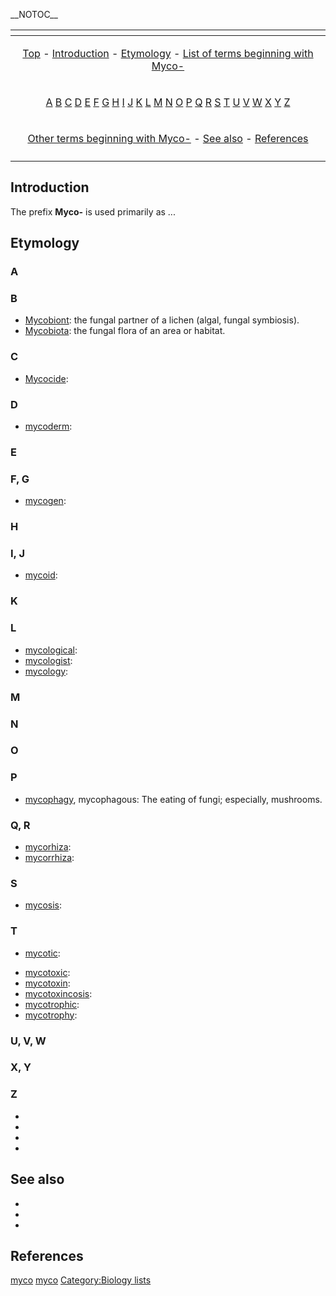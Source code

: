 __NOTOC__

{{Table_Biology_Prefixes_And_Suffixes}}

{| border="0" align="center" class="toccolours"
|-
! {{MediaWiki:Toc}}
|-
| align="center" | [[#top|Top]] - [[#Introduction|Introduction]] - [[#Etymology|Etymology]] - [[#List of terms beginning with Myco-|List of terms beginning with Myco-]]
|-
| align="center" | [[#A|A]] [[#B|B]] [[#C|C]] [[#D|D]] [[#E|E]] [[#F, G|F]] [[#F, G|G]] [[#H|H]] [[#I, J|I]] [[#I, J|J]] [[#K|K]] [[#L|L]] [[#M|M]] [[#N|N]] [[#O|O]] [[#P|P]] [[#Q, R|Q]] [[#Q, R|R]] [[#S|S]] [[#T|T]] [[#U, V, W|U]] [[#U, V, W|V]] [[#U, V, W|W]] [[#X, Y|X]] [[#X, Y|Y]] [[#Z|Z]] 
|- 
| align="center" | [[#Other terms beginning with Myco-|Other terms beginning with Myco-]] - [[#See also|See also]] - [[#References|References]]
|-
|}

==Introduction==
The prefix '''Myco-''' is used primarily as ...


==Etymology==
{{list-dev}}

===A===

===B===

* [[Mycobiont]]: the fungal partner of a lichen (algal, fungal symbiosis).
* [[Mycobiota]]: the fungal flora of an area or habitat.

===C===
* [[Mycocide]]:

===D===
* [[mycoderm]]:

===E===

===F, G===
* [[mycogen]]:

===H===

===I, J=== 
* [[mycoid]]:

===K===

===L===
* [[mycological]]:
* [[mycologist]]:
* [[mycology]]:

===M===

===N===

===O===

===P===
* [[mycophagy]], mycophagous: The eating of fungi; especially, mushrooms.

===Q, R===
* [[mycorhiza]]:
* [[mycorrhiza]]:

===S===
* [[mycosis]]:

===T===
* [[mycotic]]:

* [[mycotoxic]]:
* [[mycotoxin]]:
* [[mycotoxincosis]]:
* [[mycotrophic]]:
* [[mycotrophy]]:

===U, V, W===

===X, Y===

===Z===

* [[]]
* [[]]
* [[]]
* [[]]

== See also ==
* [[]]
* [[]]
* [[]]

==References==

[[Category:Biology prefixes and suffixes|myco]]
[[Category:Mycology| ]]
[[Category:Prefixes|myco]]
[[Category:Biology lists]]